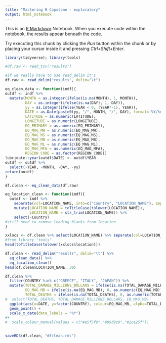 ```yaml
---
title: "Mastering R Capstone - exploratory"
output: html_notebook
---
```


This is an [R Markdown](http://rmarkdown.rstudio.com) Notebook. When you execute code within the notebook, the results appear beneath the code. 

Try executing this chunk by clicking the *Run* button within the chunk or by placing your cursor inside it and pressing *Ctrl+Shift+Enter*. 

```r
library(tidyverse); library(tools)
```
```r
#df.raw <- read_tsv("results")

#if we really have to use read_delim it's 
df.raw <- read_delim("results", delim="\t")
```

```r
eq_clean_data <- function(indf){
outdf <- indf %>%
  mutate(MONTH = as.integer(ifelse(is.na(MONTH), 1, MONTH)),
         DAY = as.integer(ifelse(is.na(DAY), 1, DAY)),
         yy = as.integer(ifelse(YEAR < 0, (YEAR*-1), YEAR)),
         DATE = as.Date(paste0(yy, "/", MONTH, "/", DAY), format='%Y/%m/%d'),
         LATITUDE = as.numeric(LATITUDE),
         LONGITUDE = as.numeric(LONGITUDE),
         EQ_PRIMARY = as.numeric(EQ_PRIMARY),
         EQ_MAG_MW = as.numeric(EQ_MAG_MW),
         EQ_MAG_MS = as.numeric(EQ_MAG_MS),
         EQ_MAG_MB = as.numeric(EQ_MAG_MB),
         EQ_MAG_ML = as.numeric(EQ_MAG_ML),
         EQ_MAG_MFA = as.numeric(EQ_MAG_MFA),
         REGION_CODE = as.factor(REGION_CODE))
lubridate::year(outdf$DATE) <- outdf$YEAR
outdf <- outdf %>%
  select(-YEAR, -MONTH, -DAY, -yy)
return(outdf)
}
```

```r
df.clean <- eq_clean_data(df.raw)
```

```r
eq_location_clean <- function(indf){
  outdf <- indf %>% 
    separate(col=LOCATION_NAME, into=c("Country", "LOCATION_NAME"), sep=":", fill="left", extra="merge") %>%
    mutate(LOCATION_NAME = toTitleCase(tolower(LOCATION_NAME)),
           LOCATION_NAME = str_trim(LOCATION_NAME)) %>%
    select(-Country)
#still need to remove leading blanks from location
}
```

```r
xxlocs <- df.clean %>% select(LOCATION_NAME) %>% separate(col=LOCATION_NAME, into=c("Country", "location"), sep=":", fill="left", extra="merge")
#from library "tools"
head(toTitleCase(tolower(xxlocs$location)))
```

```r
df.clean <- read_delim("results", delim="\t") %>%
  eq_clean_data() %>%
  eq_location_clean() 
head(df.clean$LOCATION_NAME, 30)
```

```r
df.clean %>%
  filter(COUNTRY %in% c("GREECE", "ITALY", "JAPAN")) %>%
  mutate(TOTAL_DAMAGE_MILLIONS_DOLLARS = ifelse(is.na(TOTAL_DAMAGE_MILLIONS_DOLLARS), 0, as.numeric(TOTAL_DAMAGE_MILLIONS_DOLLARS)),
         EQ_MAG_MB = ifelse(is.na(EQ_MAG_MB), 0, as.numeric(EQ_MAG_MB)), 
         TOTAL_DEATHS = ifelse(is.na(TOTAL_DEATHS), 0, as.numeric(TOTAL_DEATHS))) %>%
#  select(TOTAL_DEATHS, TOTAL_DAMAGE_MILLIONS_DOLLARS, EQ_MAG_MB) 
  ggplot(aes(x=DATE, y=factor(COUNTRY), colour=EQ_MAG_MB, alpha=TOTAL_DEATHS, size=TOTAL_DAMAGE_MILLIONS_DOLLARS)) +
  geom_point() + 
  scale_x_date(date_labels = "%Y") 
#+
#  scale_colour_manual(values = c("#e5f5f9","#99d8c9","#2ca25f"))
  
```
```r
saveRDS(df.clean, "dfclean.rds")
```

